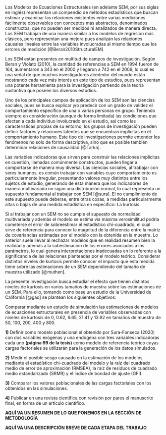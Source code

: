 \subsection{Antecedentes}

Los Modelos de Ecuaciones Estructurales (en adelante SEM, por sus siglas en inglés) representan un compendio de métodos estadísticos que buscan estimar y examinar las relaciones existentes entre varias mediciones fácilmente observables con conceptos más abstractos, denominados constructos, que no pueden ser medidos ni analizados de manera directa. Los SEM trabajan de una manera similar a los modelos de regresión más clásicos, pero representan una mejora pues analizan las relaciones causales lineales entre las variables involucradas al mismo tiempo que los errores de medición [@Beran2010StructuralEM].

Los SEM están presentes en multitud de campos de investigación. Según Beran y Violato (2010), la cantidad de referencias a SEM en 1994 fueron de 164, aumentaron a 343 en el 2000 y llegaron a 742 en el 2009, lo cual es una señal de que muchos investigadores alrededor del mundo están mostrando cada vez más interés en este tipo de estudios, pues representan una potente herramienta para la investigación partiendo de la teoría sustantiva que poseen los diversos estudios. 

Uno de los principales campos de aplicación de los SEM son las ciencias sociales, pues se busca explicar y/o predecir con un grado de validez el comportamiento específico de una o varias personas en grupo. Teniendo siempre en consideración (aunque de forma limitada) las condiciones que afectan a cada individuo involucrado en el estudio, así como las características propias de su entorno, los grupos de investigación pueden definir factores y relaciones latentes que se encuentran implícitas en el comportamiento humano. Este tipo de investigaciones permite entender los fenómenos no solo de forma descriptiva, sino que es posible también determinar relaciones de causalidad [@Tarka].

Las variables indicadoras que sirven para construir las relaciones implícitas en cuestión, llamadas comúnmente constructos, pueden llegar a comportarse de manera muy diversa. Las ciencias sociales, al trabajar con seres humanos, es común trabajar con variables cuyo comportamiento es particularmente irregular, presentando valores muy distintos entre los sujetos de estudio, generando de esta manera que los indicadores de manera multivariada no sigan una distribución normal, lo cual representa un supuesto fundamental al trabajar con SEM [@sura]. El no cumplimiento de este supuesto puede deberse, entre otras cosas, a medidas particularmente altas o bajas de una medida estadística en específico: La kurtosis.

\subsection{El problema}

Si al trabajar con un SEM no se cumple el supuesto de normalidad multivariada y además el modelo se estima vía máxima verosimilitud podría cometerse el error de sobreestimar el estadístico chi-cuadrado, el cual sirve de referencia para conocer la magnitud de la diferencia entre la matriz de covariancias estimadas por el modelo con la obtenida en la muestra. Lo anterior suele llevar al rechazar modelos que en realidad resumen bien la realidad y además a la subestimación de los errores asociados a los parámetros, lo cual genera interpretaciones inadecuadas en lo referente a la significancia de las relaciones planteadas por el modelo teórico. Considerar distintos niveles de kurtosis permite conocer el impacto que esta medida tiene sobre las estimaciones de un SEM dependiendo del tamaño de muestra utilizado [@muthen].

\subsection{Objetivos del estudio}

La presente investigación busca estudiar el efecto que tienen distintos niveles de kurtosis en varios tamaños de muestra sobre las estimaciones de un SEM. Para ello, tomando como base un estudio de la Universidad de California [@gao] se plantean los siguientes objetivos:

\subsubsection{Objetivo general}

Comparar mediante un estudio de simulación las estimaciones de modelos de ecuaciones estructurales en presencia de variables observadas con niveles de kurtosis de 0, 0.62, 6.65, 21.41 y 13.92 en tamaños de muestra de 50, 100, 200, 400 y 800.

\subsubsection{Objetivos específicos}

**1)** Definir como modelo poblacional el obtenido por Sura-Fonseca (2020) con dos variables exógenas y una endógena con tres variables indicadoras cada uno **(página 99 de la tesis)** como modelo de referencia teórico cuyas cargas factoriales se utilizarán para la generación de los datos simulados.

**2)** Medir el posible sesgo causado en la estimación de los modelos mediante el estadístico chi-cuadrado del modelo y la raíz del cuadrado medio de error de aproximación (RMSEA), la raíz de residuos de cuadrado medio estandarizado (SRMR) y el índice de bondad de ajuste (GFI).

**3)** Comparar los valores poblacionales de las cargas factoriales con los obtenidos en las simulaciones.

**4)** Publicar en una revista científica con revisión por pares el manuscrito final, en forma de un artículo científico.

\subsection{Metodología de la investigación}

**AQUÍ VA UN RESUMEN DE LO QUE PONEMOS EN LA SECCIÓN DE METODOLOGÍA**


\subsection{Organización del estudio}

**AQUÍ VA UNA DESCRIPCIÓN BREVE DE CADA ETAPA DEL TRABAJO**